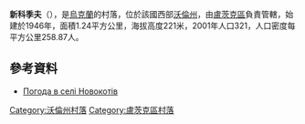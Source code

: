 {{coord|50|45|46|N|25|34|0|E|scale:30000|display=title}}

'''新科季夫'''（{{lang-uk|Новокотів}}），是[[烏克蘭|烏克蘭]]的村落，位於該國西部[[沃倫州|沃倫州]]，由[[盧茨克區|盧茨克區]]負責管轄，始建於1946年，面積1.24平方公里，海拔高度221米，2001年人口321，人口密度每平方公里258.87人。

==參考資料==
* [http://weather.in.ua/ua/volynskaja/17673 Погода в селі Новокотів] {{Wayback|url=http://weather.in.ua/ua/volynskaja/17673 |date=20160305080843 }}

[[Category:沃倫州村落|Category:沃倫州村落]]
[[Category:盧茨克區村落|Category:盧茨克區村落]]


{{Volyn-geo-stub}}